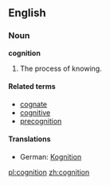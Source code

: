 ==English==

===Noun===
'''cognition'''
#The process of knowing.

====Related terms====
*[[cognate]]
*[[cognitive]]
*[[precognition]]

{{wikipedia}}

====Translations====
*German: [[Kognition]] {{f}}


[[pl:cognition]]
[[zh:cognition]]